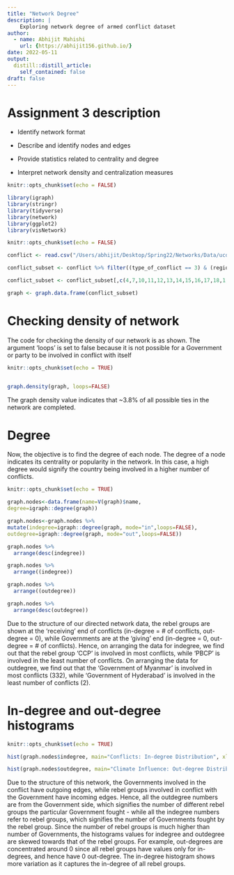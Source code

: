 ```yaml
---
title: "Network Degree"
description: |
    Exploring network degree of armed conflict dataset
author:
  - name: Abhijit Mahishi
    url: {https://abhijit156.github.io/}
date: 2022-05-11
output:
  distill::distill_article:
    self_contained: false
draft: false
---
```


# Assignment 3 description

-   Identify network format

-   Describe and identify nodes and edges

-   Provide statistics related to centrality and degree

-   Interpret network density and centralization measures

```r
knitr::opts_chunk$set(echo = FALSE)

library(igraph)
library(stringr)
library(tidyverse)
library(network)
library(ggplot2)
library(visNetwork)

```

```r
knitr::opts_chunk$set(echo = FALSE)

conflict <- read.csv("/Users/abhijit/Desktop/Spring22/Networks/Data/ucdp-dyadic-211.csv", header=TRUE)

conflict_subset <- conflict %>% filter((type_of_conflict == 3) & (region == 3))

conflict_subset <- conflict_subset[,c(4,7,10,11,12,13,14,15,16,17,18,1,2,3)]

graph <- graph.data.frame(conflict_subset)
```

# Checking density of network

The code for checking the density of our network is as shown. The argument 'loops' is set to false because it is not possible for a Government or party to be involved in conflict with itself

```r
knitr::opts_chunk$set(echo = TRUE)


graph.density(graph, loops=FALSE)

```

The graph density value indicates that \~3.8% of all possible ties in the network are completed.

# Degree

Now, the objective is to find the degree of each node. The degree of a node indicates its centrality or popularity in the network. In this case, a high degree would signify the country being involved in a higher number of conflicts.

```r
knitr::opts_chunk$set(echo = TRUE)

graph.nodes<-data.frame(name=V(graph)$name,
degree=igraph::degree(graph))

graph.nodes<-graph.nodes %>%
mutate(indegree=igraph::degree(graph, mode="in",loops=FALSE),
outdegree=igraph::degree(graph, mode="out",loops=FALSE))

graph.nodes %>% 
  arrange(desc(indegree)) 

graph.nodes %>% 
  arrange((indegree)) 

graph.nodes %>% 
  arrange((outdegree)) 

graph.nodes %>% 
  arrange(desc(outdegree)) 

```
Due to the structure of our directed network data, the rebel groups are shown at the 'receiving' end of conflicts (in-degree = # of conflicts, out-degree = 0), while Governments are at the 'giving' end (in-degree = 0, out-degree = # of conflicts).
Hence, on arranging the data for indegree, we find out that the rebel group 'CCP' is involved in most conflicts, while 'PBCP' is involved in the least number of conflicts.
On arranging the data for outdegree, we find out that the 'Government of Myanmar' is involved in most conflicts (332), while 'Government of Hyderabad' is involved in the least number of conflicts (2). 

# In-degree and out-degree histograms

```r
knitr::opts_chunk$set(echo = TRUE)

hist(graph.nodes$indegree, main="Conflicts: In-degree Distribution", xlab="Number of conflict episodes")

```

```r
hist(graph.nodes$outdegree, main="Climate Influence: Out-degree Distribution ", xlab="Number of conflict episodes")
```

Due to the structure of this network, the Governments involved in the conflict have outgoing edges, while rebel groups involved in conflict with the Government have incoming edges. Hence, all the outdegree numbers are from the Government side, which signifies the number of different rebel groups the particular Government fought - while all the indegree numbers refer to rebel groups, which signifies the number of Governments fought by the rebel group. Since the number of rebel groups is much higher than number of Governments, the histograms values for indegree and outdegree are skewed towards that of the rebel groups. For example, out-degrees are concentrated around 0 since all rebel groups have values only for in-degrees, and hence have 0 out-degree. The in-degree histogram shows more variation as it captures the in-degree of all rebel groups.
